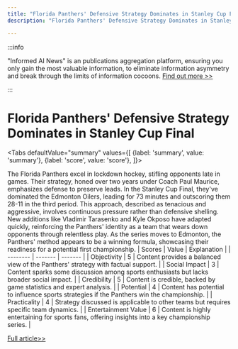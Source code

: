 ```yaml
---
title: "Florida Panthers' Defensive Strategy Dominates in Stanley Cup Final"
description: "Florida Panthers' Defensive Strategy Dominates in Stanley Cup Final"

---
```



:::info

"Informed AI News" is an publications aggregation platform, ensuring you only gain the most valuable information, to eliminate information asymmetry and break through the limits of information cocoons.  [Find out more >>](/)

:::

# Florida Panthers' Defensive Strategy Dominates in Stanley Cup Final


<Tabs
	defaultValue="summary"
	values={[
	{label: 'summary', value: 'summary'},
	{label: 'score', value: 'score'},
]}>
<TabItem value="summary">


The Florida Panthers excel in lockdown hockey, stifling opponents late in games. Their strategy, honed over two years under Coach Paul Maurice, emphasizes defense to preserve leads. In the Stanley Cup Final, they've dominated the Edmonton Oilers, leading for 73 minutes and outscoring them 28-11 in the third period. This approach, described as tenacious and aggressive, involves continuous pressure rather than defensive shelling. New additions like Vladimir Tarasenko and Kyle Okposo have adapted quickly, reinforcing the Panthers' identity as a team that wears down opponents through relentless play. As the series moves to Edmonton, the Panthers' method appears to be a winning formula, showcasing their readiness for a potential first championship.
</TabItem>
<TabItem value="score">
	| Scores     | Value   | Explanation |
	| -------- | ------- | ------- |
	| Objectivity  | 5    | Content provides a balanced view of the Panthers' strategy with factual support.    |
	| Social Impact | 3     | Content sparks some discussion among sports enthusiasts but lacks broader social impact.    |
	| Credibility    | 5    | Content is credible, backed by game statistics and expert analysis.    |
	| Potential    | 4    | Content has potential to influence sports strategies if the Panthers win the championship.    |
	| Practicality    | 4    | Strategy discussed is applicable to other teams but requires specific team dynamics.    |
	| Entertainment Value    | 6    | Content is highly entertaining for sports fans, offering insights into a key championship series.    |
</TabItem>
</Tabs>

[Full article>>](https://apnews.com/article/stanley-cup-florida-panthers-3543fa01d1f0176b57f0834c48abe1e7)
